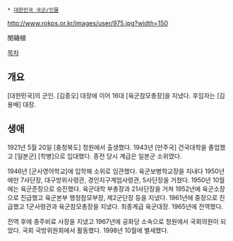  * [[대한민국 국군/인물]]

http://www.rokps.or.kr/images/user/975.jpg?width=150

閔耭植

[[목차]]
== 개요 ==
[대한민국]의 군인. [김종오] 대장에 이어 16대 [육군참모총장]을 지냈다. 후임자는 [김용배] 대장.

== 생애 ==
1921년 5월 20일 [충청북도] 청원에서 출생했다. 1943년 [만주국] 건국대학을 졸업했고 [일본군] [학병]으로 입대했다. 종전 당시 계급은 일본군 소위였다.

1946년 [군사영어학교]에 입학해 소위로 임관했다. 육군보병학교장을 지내다 1950년에만 7사단장, 대구방위사령관, 경인지구계엄사령관, 5사단장을 거쳤다. 1950년 10월에는 육군준장으로 승진했다. 육군대학 부총장과 21사단장을 거쳐 1952년에 육군소장으로 진급했고 육군본부 행정참모부장, 제2군단장 등을 지냈다. 1961년에 중장으로 진급했고 1군사령관과 육군참모총장을 지냈다. 최종계급 육군대장. 1965년에 전역했다.

전역 후에 충주비료 사장을 지냈고 1967년에 공화당 소속으로 청원에서 국회의원이 되었다. 국회 국방위원회에서 활동했다. 1998년 10월에 별세했다.

